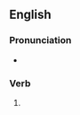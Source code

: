 ==English==

===Pronunciation===
* {{rhymes|en|iːnz}}

===Verb===
{{head|en|verb form}}

# {{en-third-person singular of|convene}}
